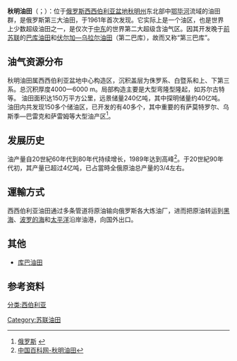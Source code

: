 {{merge to|萨莫特洛尔油田|time=2018-08-28T05:28:13+00:00}}
{{扩充|time=2010-01-12T05:36:26+00:00}}
'''秋明油田'''（{{lang-ru|Тюменская нефтяная}}；{{lang-en|Turmin Oil Fields}}）：位于[[俄罗斯|俄罗斯]][[西西伯利亚盆地|西西伯利亚盆地]][[秋明州|秋明州]]东北部中[[鄂毕河|鄂毕河]]流域的油田群，是俄罗斯第三大油田，于1961年首次发现。它实际上是一个油区，也是世界上少数超级油田之一，是仅次于[[中东|中东]]的世界第二大超级含油气区。因其开发晚于[[前苏联|前苏联]]的[[巴库|巴库油田]]和[[伏尔加-乌拉尔含油气区|伏尔加—乌拉尔油田]]（第二巴库），故而又称“第三巴库”。

== 油气资源分布 ==
秋明油田属西西伯利亚盆地中心构造区，沉积盖层为侏罗系、白暨系和上、下第三系。总沉积厚度4000一6000 m。局部构造主要是大型弯隆型隆起，如苏尔古特等。
油田面积达150万平方公里，远景储量240亿吨，其中探明储量约40亿吨。
油田内共发现150多个储油区，已开发的有40多个，其中重要的有萨莫特罗尔、乌斯季—巴雷克和萨雷姆等大型油产区<ref>
[http://news.upc.edu.cn/syzg/gwsy/zycyg/20061205/072600.shtml 俄罗斯] {{webarchive|url=https://web.archive.org/web/20080316081646/http://news.upc.edu.cn/syzg/gwsy/zycyg/20061205/072600.shtml |date=2008-03-16 }}</ref>。

== 发展历史 ==
油产量自20世紀60年代到80年代持续增长，1989年达到高峰<ref>[http://www.chinabaike.com/article/baike/1000/2008/200805111444673.html 中国百科网-秋明油田]{{Dead link|date=2019年12月 |bot=InternetArchiveBot |fix-attempted=yes }}</ref>。于20世紀90年代初，其产量已超过4亿吨，已占當時全俄原油总产量的3/4左右。

== 運輸方式 ==
西西伯利亚油田通过多条管道将原油输向俄罗斯各大炼油厂，进而把原油转运到[[黑海|黑海]]、[[波罗的海|波罗的海]]和[[太平洋|太平洋]]沿岸油港，向国外出口。

==其他==
*[[库巴油田|库巴油田]]

==参考资料==
{{Reflist}}

[[分类:西伯利亚|分类:西伯利亚]]
[[Category:苏联油田|Category:苏联油田]]